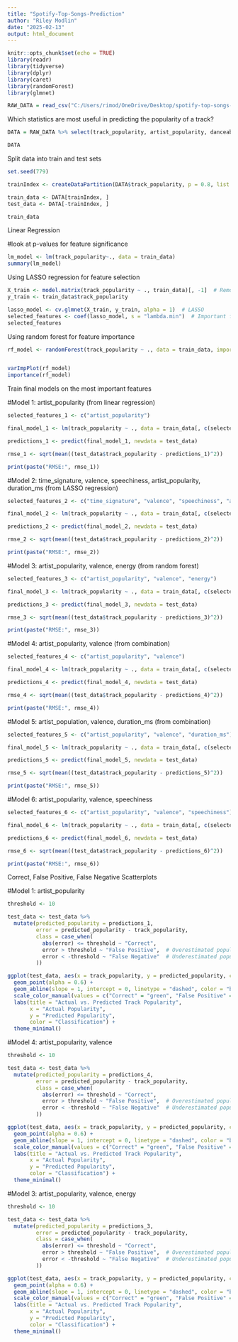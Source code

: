 ```yaml
---
title: "Spotify-Top-Songs-Prediction"
author: "Riley Modlin"
date: "2025-02-13"
output: html_document
---
```


```r
knitr::opts_chunk$set(echo = TRUE)
library(readr)
library(tidyverse)
library(dplyr)
library(caret)
library(randomForest)
library(glmnet)

RAW_DATA = read_csv("C:/Users/rimod/OneDrive/Desktop/spotify-top-songs-data-analysis/playlist_2010to2023.csv", col_names=T)
```

Which statistics are most useful in predicting the popularity of a track?

```r
DATA = RAW_DATA %>% select(track_popularity, artist_popularity, danceability, energy, key, loudness, mode, speechiness, acousticness, instrumentalness, liveness, valence, tempo, duration_ms, time_signature)

DATA
```

Split data into train and test sets

```r
set.seed(779)

trainIndex <- createDataPartition(DATA$track_popularity, p = 0.8, list = FALSE)

train_data <- DATA[trainIndex, ]
test_data <- DATA[-trainIndex, ]

train_data
```

Linear Regression

#look at p-values for feature significance

```r
lm_model <- lm(track_popularity~., data = train_data)
summary(lm_model)
```

Using LASSO regression for feature selection

```r
X_train <- model.matrix(track_popularity ~ ., train_data)[, -1]  # Remove intercept
y_train <- train_data$track_popularity

lasso_model <- cv.glmnet(X_train, y_train, alpha = 1)  # LASSO
selected_features <- coef(lasso_model, s = "lambda.min")  # Important features
selected_features
```

Using random forest for feature importance

```r
rf_model <- randomForest(track_popularity ~ ., data = train_data, importance = TRUE)


varImpPlot(rf_model)
importance(rf_model)

```

Train final models on the most important features

#Model 1: artist_popularity (from linear regression)

```r
selected_features_1 <- c("artist_popularity")

final_model_1 <- lm(track_popularity ~ ., data = train_data[, c(selected_features_1, "track_popularity")])

predictions_1 <- predict(final_model_1, newdata = test_data)

rmse_1 <- sqrt(mean((test_data$track_popularity - predictions_1)^2))

print(paste("RMSE:", rmse_1))
```

#Model 2: time_signature, valence, speechiness, artist_popularity, duration_ms (from LASSO regression)

```r
selected_features_2 <- c("time_signature", "valence", "speechiness", "artist_popularity", "duration_ms")

final_model_2 <- lm(track_popularity ~ ., data = train_data[, c(selected_features_2, "track_popularity")])

predictions_2 <- predict(final_model_2, newdata = test_data)

rmse_2 <- sqrt(mean((test_data$track_popularity - predictions_2)^2))

print(paste("RMSE:", rmse_2))
```
#Model 3: artist_popularity, valence, energy (from random forest)

```r
selected_features_3 <- c("artist_popularity", "valence", "energy")

final_model_3 <- lm(track_popularity ~ ., data = train_data[, c(selected_features_3, "track_popularity")])

predictions_3 <- predict(final_model_3, newdata = test_data)

rmse_3 <- sqrt(mean((test_data$track_popularity - predictions_3)^2))

print(paste("RMSE:", rmse_3))
```

#Model 4: artist_popularity, valence (from combination)

```r
selected_features_4 <- c("artist_popularity", "valence")

final_model_4 <- lm(track_popularity ~ ., data = train_data[, c(selected_features_4, "track_popularity")])

predictions_4 <- predict(final_model_4, newdata = test_data)

rmse_4 <- sqrt(mean((test_data$track_popularity - predictions_4)^2))

print(paste("RMSE:", rmse_4))
```

#Model 5: artist_population, valence, duration_ms (from combination)

```r
selected_features_5 <- c("artist_popularity", "valence", "duration_ms")

final_model_5 <- lm(track_popularity ~ ., data = train_data[, c(selected_features_5, "track_popularity")])

predictions_5 <- predict(final_model_5, newdata = test_data)

rmse_5 <- sqrt(mean((test_data$track_popularity - predictions_5)^2))

print(paste("RMSE:", rmse_5))
```

#Model 6: artist_popularity, valence, speechiness

```r
selected_features_6 <- c("artist_popularity", "valence", "speechiness")

final_model_6 <- lm(track_popularity ~ ., data = train_data[, c(selected_features_6, "track_popularity")])

predictions_6 <- predict(final_model_6, newdata = test_data)

rmse_6 <- sqrt(mean((test_data$track_popularity - predictions_6)^2))

print(paste("RMSE:", rmse_6))
```
Correct, False Positive, False Negative Scatterplots

#Model 1: artist_popularity

```r
threshold <- 10 

test_data <- test_data %>%
  mutate(predicted_popularity = predictions_1,
         error = predicted_popularity - track_popularity,
         class = case_when(
           abs(error) <= threshold ~ "Correct",
           error > threshold ~ "False Positive",  # Overestimated popularity
           error < -threshold ~ "False Negative"  # Underestimated popularity
         ))

ggplot(test_data, aes(x = track_popularity, y = predicted_popularity, color = class)) +
  geom_point(alpha = 0.6) +
  geom_abline(slope = 1, intercept = 0, linetype = "dashed", color = "black") + # Perfect prediction line
  scale_color_manual(values = c("Correct" = "green", "False Positive" = "blue", "False Negative" = "red")) +
  labs(title = "Actual vs. Predicted Track Popularity",
       x = "Actual Popularity",
       y = "Predicted Popularity",
       color = "Classification") +
  theme_minimal()
```

#Model 4: artist_popularity, valence

```r
threshold <- 10 

test_data <- test_data %>%
  mutate(predicted_popularity = predictions_4,
         error = predicted_popularity - track_popularity,
         class = case_when(
           abs(error) <= threshold ~ "Correct",
           error > threshold ~ "False Positive",  # Overestimated popularity
           error < -threshold ~ "False Negative"  # Underestimated popularity
         ))

ggplot(test_data, aes(x = track_popularity, y = predicted_popularity, color = class)) +
  geom_point(alpha = 0.6) +
  geom_abline(slope = 1, intercept = 0, linetype = "dashed", color = "black") + # Perfect prediction line
  scale_color_manual(values = c("Correct" = "green", "False Positive" = "blue", "False Negative" = "red")) +
  labs(title = "Actual vs. Predicted Track Popularity",
       x = "Actual Popularity",
       y = "Predicted Popularity",
       color = "Classification") +
  theme_minimal()
```

#Model 3: artist_popularity, valence, energy

```r
threshold <- 10 

test_data <- test_data %>%
  mutate(predicted_popularity = predictions_3,
         error = predicted_popularity - track_popularity,
         class = case_when(
           abs(error) <= threshold ~ "Correct",
           error > threshold ~ "False Positive",  # Overestimated popularity
           error < -threshold ~ "False Negative"  # Underestimated popularity
         ))

ggplot(test_data, aes(x = track_popularity, y = predicted_popularity, color = class)) +
  geom_point(alpha = 0.6) +
  geom_abline(slope = 1, intercept = 0, linetype = "dashed", color = "black") + # Perfect prediction line
  scale_color_manual(values = c("Correct" = "green", "False Positive" = "blue", "False Negative" = "red")) +
  labs(title = "Actual vs. Predicted Track Popularity",
       x = "Actual Popularity",
       y = "Predicted Popularity",
       color = "Classification") +
  theme_minimal()
```

